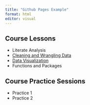 ```yaml
---
title: "Github Pages Example"
format: html
editor: visual
---
```


## Course Lessons

-   Literate Analysis
-   [Cleaning and Wrangling Data](tidying.html)
-   [Data Visualization](data-viz.html)
-   Functions and Packages

## Course Practice Sessions

-   Practice 1
-   Practice 2
